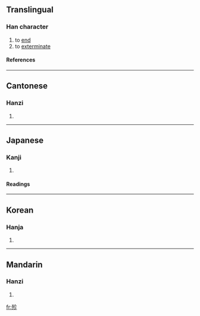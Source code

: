 ==Translingual==
===Han character===
{{Han char|rn=78|rad=歹|as=05|sn=9|four=1822<sub>2</sub>|canj=一弓人竹竹 (MNOHH)}}
# to [[end]]
# to [[exterminate]]
====References====
{{Han ref|kx=0579.450|dkj=16413|dj=0972.030|hdz=21384.040|uh=6B84|ud=27524|bh=CF66|bd=53094}}

----
==Cantonese==
===Hanzi===
{{yue-hanzi|jyut=|y=chan2, tin5}}
# {{defn|Cantonese}}

----
==Japanese==
===Kanji===
{{ja-kanji|grade=|rs=歹05}}
# {{defn|Japanese}} 
====Readings====
{{ja-readings|on=[[てん]] (ten)|kun=[[つきる]] (tsukiru), [[たえる]] (taeru)}}

----
==Korean==
===Hanja===
{{ko-hanja|hangeul=진|eumhun=|rv=jin|mr=chin|y=cin}}
# {{defn|Korean}}

----
==Mandarin==
===Hanzi===
{{cmn-hanzi|pin=[[tiǎn]] (tian3)|wg=t'ien<sup>3</sup>}}
# {{defn|Mandarin}}

[[fr:殄]]